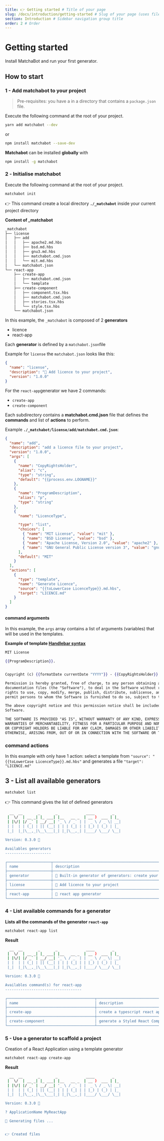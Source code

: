 ```yaml
---
title: 👉 Getting started # Title of your page
slug: /docs/introduction/getting-started # Slug of your page (uses file name as default)
section: Introduction # Sidebar navigation group title
order: 2 # Order
---
```


# Getting started

Install MatchaBot and run your first generator.

## How to start

### 1 - Add matchabot to your project

> Pre-requisites: you have a in a directory that contains a `package.json` file.

Execute the following command at the root of your project.

```bash
yarn add matchabot --dev
```

or

```bash
npm install matchabot --save-dev
```

**Matchabot** can be installed **globally** with

```bash
npm install -g matchabot
```

### 2️ - Initialise matchabot

Execute the following command at the root of your project.

```bash
matchabot init
```

👉 This command create a local directory **`./_matchabot`** inside your current project directory

**Content of \_matchabot**

```bash
_matchabot
├── license
│   ├── add
│   │   ├── apache2.md.hbs
│   │   ├── bsd.md.hbs
│   │   ├── gnu3.md.hbs
│   │   ├── matchabot.cmd.json
│   │   └── mit.md.hbs
│   └── matchabot.json
└── react-app
    ├── create-app
    │   ├── matchabot.cmd.json
    │   └── template
    ├── create-component
    │   ├── component.tsx.hbs
    │   ├── matchabot.cmd.json
    │   ├── stories.tsx.hbs
    │   └── style.tsx.hbs
    └── matchabot.json
```

In this example, the `_matchabot` is composed of 2 **generators**

- licence
- react-app

Each **generator** is defined by a `matchabot.json`file

Example for `license` the `matchabot.json` looks like this:

```json
{
  "name": "license",
  "description": "📃 Add licence to your project",
  "version": "1.0.0"
}
```

For the `react-app`generator we have 2 commands:

- `create-app`
- `create-component`

Each subdirectory contains a **matchabot.cmd.json** file that defines the **commands** and list of **actions** to perform.

Example **`./_matchabot/license/add/matchabot.cmd.json`**:

```json
{
  "name": "add",
  "description": "add a licence file to your project",
  "version": "1.0.0",
  "args": [
    {
      "name": "CopyRightsHolder",
      "alias": "c",
      "type": "string",
      "default": "{{process.env.LOGNAME}}"
    },
    {
      "name": "ProgramDescription",
      "alias": "p",
      "type": "string"
    },
    {
      "name": "LicenceType",

      "type": "list",
      "choices": [
        { "name": "MIT License", "value": "mit" },
        { "name": "BSD License", "value": "bsd" },
        { "name": "Apache License, Version 2.0", "value": "apache2" },
        { "name": "GNU General Public License version 3", "value": "gnu3" }
      ],
      "default": "MIT"
    }
  ],
  "actions": [
    {
      "type": "template",
      "name": "Generate Licence",
      "source": "{{toLowerCase LicenceType}}.md.hbs",
      "target": "LICENCE.md"
    }
  ]
}
```

#### command arguments

In this example, the `args` array contains a list of arguments (variables) that will be used in the templates.

**Example of template [Handlebar syntax](https://handlebarsjs.com/)**

```hbs
MIT License

{{ProgramDescription}}.


Copyright (c) {{formatDate currentDate "YYYY"}} - {{CopyRightsHolder}}

Permission is hereby granted, free of charge, to any person obtaining a copy of this software and associated
documentation files (the "Software"), to deal in the Software without restriction, including without limitation the
rights to use, copy, modify, merge, publish, distribute, sublicense, and/or sell copies of the Software, and to
permit persons to whom the Software is furnished to do so, subject to the following conditions:

The above copyright notice and this permission notice shall be included in all copies or substantial portions of the
Software.

THE SOFTWARE IS PROVIDED "AS IS", WITHOUT WARRANTY OF ANY KIND, EXPRESS OR IMPLIED, INCLUDING BUT NOT LIMITED TO THE
WARRANTIES OF MERCHANTABILITY, FITNESS FOR A PARTICULAR PURPOSE AND NONINFRINGEMENT. IN NO EVENT SHALL THE AUTHORS
OR COPYRIGHT HOLDERS BE LIABLE FOR ANY CLAIM, DAMAGES OR OTHER LIABILITY, WHETHER IN AN ACTION OF CONTRACT, TORT OR
OTHERWISE, ARISING FROM, OUT OF OR IN CONNECTION WITH THE SOFTWARE OR THE USE OR OTHER DEALINGS IN THE SOFTWARE.

```

### command actions

In this example with only have 1 action: select a template from `"source": "{{toLowerCase LicenceType}}.md.hbs"` and generates a file `"target": "LICENCE.md"`

## 3 - List all available generators

```bash
matchabot list
```

👉 This command gives the list of defined generators

```bash
  __  __       _       _             ____        _
 |  \/  | __ _| |_ ___| |__   __ _  | __ )  ___ | |_
 | |\/| |/ _` | __/ __| '_ \ / _` | |  _ \ / _ \| __|
 | |  | | (_| | || (__| | | | (_| | | |_) | (_) | |_
 |_|  |_|\__,_|\__\___|_| |_|\__,_| |____/ \___/ \__|

Version: 0.3.0 🍵

Availables generators
---------------------

┌────────────────────┬────────────────────────────────────────────────────────────────────────────────────────────────────────────────────────┬──────────┬────────────────────────────────────────────────────────────────────────────────┐
│ name               │ description                                                                                                            │ version  │ location                                                                       │
├────────────────────┼────────────────────────────────────────────────────────────────────────────────────────────────────────────────────────┼──────────┼────────────────────────────────────────────────────────────────────────────────┤
│ generator          │ 🤖 Built-in generator of generators: create your own generator                                                        │ 1.0.0    │ ./_matchabot/generator                                                         │
├────────────────────┼────────────────────────────────────────────────────────────────────────────────────────────────────────────────────────┼──────────┼────────────────────────────────────────────────────────────────────────────────┤
│ license            │ 📃 Add licence to your project                                                                                        │ 1.0.0    │ ./_matchabot/license                                                           │
├────────────────────┼────────────────────────────────────────────────────────────────────────────────────────────────────────────────────────┼──────────┼────────────────────────────────────────────────────────────────────────────────┤
│ react-app          │ 🚀 react app generator                                                                                                 │ 1.0.0    │ ./_matchabot/react-app                                                         │
└────────────────────┴────────────────────────────────────────────────────────────────────────────────────────────────────────────────────────┴──────────┴────────────────────────────────────────────────────────────────────────────────┘

```

### 4 - List available commands for a generator

**Lists all the commands of the generator `react-app`**

```bash
matchabot react-app list
```

**Result**

```bash
  __  __       _       _             ____        _
 |  \/  | __ _| |_ ___| |__   __ _  | __ )  ___ | |_
 | |\/| |/ _` | __/ __| '_ \ / _` | |  _ \ / _ \| __|
 | |  | | (_| | || (__| | | | (_| | | |_) | (_) | |_
 |_|  |_|\__,_|\__\___|_| |_|\__,_| |____/ \___/ \__|

Version: 0.3.0 🍵

Availables command(s) for react-app
-----------------------------------

┌────────────────────────────────────────┬────────────────────────────────────────────────────────────────────────────────────────────────────────────────────────┬──────────┬────────────────────────────────────────────────────────────────────────────────┐
│ name                                   │ description                                                                                                            │ version  │ location                                                                       │
├────────────────────────────────────────┼────────────────────────────────────────────────────────────────────────────────────────────────────────────────────────┼──────────┼────────────────────────────────────────────────────────────────────────────────┤
│ create-app                             │ create a typescript react app                                                                                          │ 1.0.0    │ ./_matchabot/react-app/create-app                                              │
├────────────────────────────────────────┼────────────────────────────────────────────────────────────────────────────────────────────────────────────────────────┼──────────┼────────────────────────────────────────────────────────────────────────────────┤
│ create-component                       │ generate a Styled React Component, and an associated story                                                             │ 1.0.0    │ ./_matchabot/react-app/create-component                                        │
└────────────────────────────────────────┴────────────────────────────────────────────────────────────────────────────────────────────────────────────────────────┴──────────┴────────────────────────────────────────────────────────────────────────────────┘

```

### 5 - Use a generator to scaffold a project

Creation of a React Application using a template generator

```bash
matchabot react-app create-app
```

**Result**

```bash
  __  __       _       _             ____        _
 |  \/  | __ _| |_ ___| |__   __ _  | __ )  ___ | |_
 | |\/| |/ _` | __/ __| '_ \ / _` | |  _ \ / _ \| __|
 | |  | | (_| | || (__| | | | (_| | | |_) | (_) | |_
 |_|  |_|\__,_|\__\___|_| |_|\__,_| |____/ \___/ \__|

Version: 0.3.0 🍵

? ApplicationName MyReactApp

🍵 Generating files ...


👉 Created files
```


